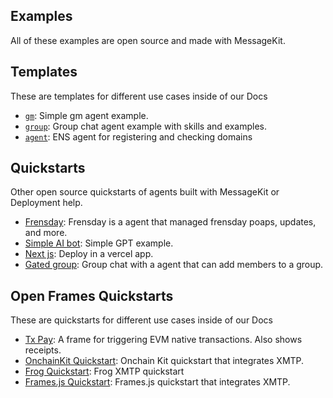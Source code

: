 ## Examples

All of these examples are open source and made with MessageKit.

## Templates

These are templates for different use cases inside of our Docs

- [`gm`](./templates/gm): Simple gm agent example.
- [`group`](./templates/group): Group chat agent example with skills and examples.
- [`agent`](./templates/agent): ENS agent for registering and checking domains

## Quickstarts

Other open source quickstarts of agents built with MessageKit or Deployment help.

- [Frensday](https://github.com/ephemeraHQ/frensday): Frensday is a agent that managed frensday poaps, updates, and more.
- [Simple AI bot](https://github.com/fabriguespe/gpt-example): Simple GPT example.
- [Next js](https://github.com/fabriguespe/message-kit-next-quickstart): Deploy in a vercel app.
- [Gated group](https://github.com/ephemerahq/gated-group): Group chat with a agent that can add members to a group.

## Open Frames Quickstarts

These are quickstarts for different use cases inside of our Docs

- [Tx Pay](/directory/txpay): A frame for triggering EVM native transactions. Also shows receipts.
- [OnchainKit Quickstart](https://github.com/ephemeraHQ/open-frames-starter-onchainkit/): Onchain Kit quickstart that integrates XMTP.
- [Frog Quickstart](https://github.com/ephemeraHQ/open-frames-starter-frog): Frog XMTP quickstart
- [Frames.js Quickstart](https://github.com/ephemeraHQ/open-frames-starter-framesjs/): Frames.js quickstart that integrates XMTP.
